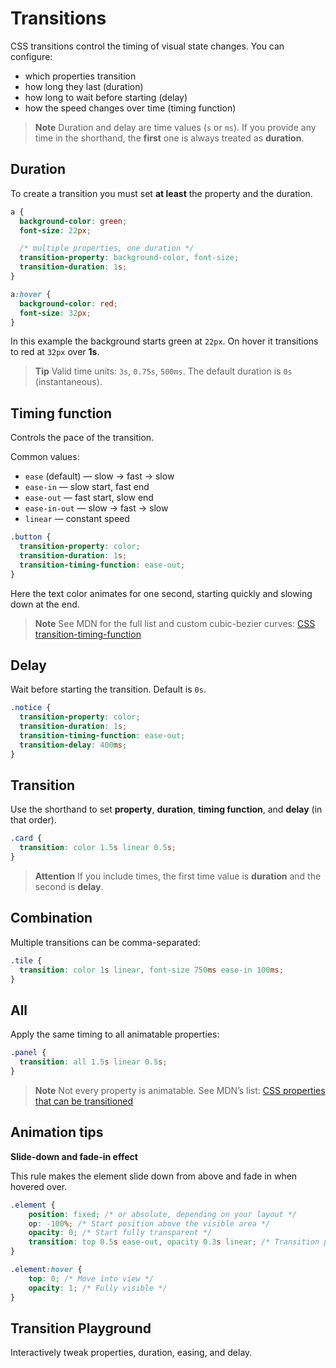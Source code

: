 # Transitions

CSS transitions control the timing of visual state changes. You can configure:
- which properties transition
- how long they last (duration)
- how long to wait before starting (delay)
- how the speed changes over time (timing function)

> **Note**
> Duration and delay are time values (`s` or `ms`). If you provide any time in the shorthand, the **first** one is always treated as **duration**.

## Duration

To create a transition you must set **at least** the property and the duration.

~~~css
a {
  background-color: green;
  font-size: 22px;

  /* multiple properties, one duration */
  transition-property: background-color, font-size;
  transition-duration: 1s;
}

a:hover {
  background-color: red;
  font-size: 32px;
}
~~~

In this example the background starts green at `22px`. On hover it transitions to red at `32px` over **1s**.

> **Tip**
> Valid time units: `3s`, `0.75s`, `500ms`. The default duration is `0s` (instantaneous).

## Timing function

Controls the pace of the transition.

Common values:
- `ease` (default) — slow → fast → slow
- `ease-in` — slow start, fast end
- `ease-out` — fast start, slow end
- `ease-in-out` — slow → fast → slow
- `linear` — constant speed

~~~css
.button {
  transition-property: color;
  transition-duration: 1s;
  transition-timing-function: ease-out;
}
~~~

Here the text color animates for one second, starting quickly and slowing down at the end.

> **Note**
> See MDN for the full list and custom cubic-bezier curves:
> [CSS transition-timing-function](https://developer.mozilla.org/docs/Web/CSS/transition-timing-function)

## Delay

Wait before starting the transition. Default is `0s`.

~~~css
.notice {
  transition-property: color;
  transition-duration: 1s;
  transition-timing-function: ease-out;
  transition-delay: 400ms;
}
~~~

## Transition

Use the shorthand to set **property**, **duration**, **timing function**, and **delay** (in that order).

~~~css
.card {
  transition: color 1.5s linear 0.5s;
}
~~~

> **Attention**
> If you include times, the first time value is **duration** and the second is **delay**.

## Combination

Multiple transitions can be comma-separated:

~~~css
.tile {
  transition: color 1s linear, font-size 750ms ease-in 100ms;
}
~~~

## All

Apply the same timing to all animatable properties:

~~~css
.panel {
  transition: all 1.5s linear 0.5s;
}
~~~

> **Note**
> Not every property is animatable. See MDN’s list:
> [CSS properties that can be transitioned](https://developer.mozilla.org/docs/Web/CSS/CSS_animated_properties)

## Animation tips

**Slide-down and fade-in effect**

This rule makes the element slide down from above and fade in when hovered over.

~~~css
.element {
    position: fixed; /* or absolute, depending on your layout */
    op: -100%; /* Start position above the visible area */
    opacity: 0; /* Start fully transparent */
    transition: top 0.5s ease-out, opacity 0.3s linear; /* Transition properties */
}

.element:hover {
    top: 0; /* Move into view */
    opacity: 1; /* Fully visible */
}
~~~

## Transition Playground

Interactively tweak properties, duration, easing, and delay.


<TransitionPlayground />